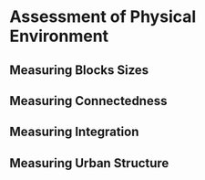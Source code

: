 # Assessment of Physical Environment

## Measuring Blocks Sizes

## Measuring Connectedness

## Measuring Integration

## Measuring Urban Structure
